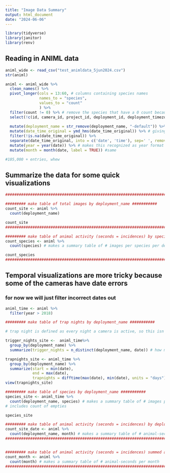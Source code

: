 ```yaml
---
title: "Image Data Summary"
output: html_document
date: "2024-06-06"
---
```



```r

library(tidyverse)
library(janitor)
library(renv)

```

## Reading in ANIML data
```r

animl_wide <- read_csv("test_animldata_5jun2024.csv")
str(animl)

animl <- animl_wide %>% 
  clean_names() %>% 
  pivot_longer(cols = 13:60, # columns containing species names
               names_to = "species",
               values_to = "count"
               ) %>% 
  filter(count != 0) %>% # remove the species that have a 0 count because they weren't detected (keeps "empty" = 1)
  select(!c(id, camera_id, project_id, deployment_id, deployment_timezone)) %>%  # only keep useful columns
  
  mutate(deployment_name = str_remove(deployment_name, "-default")) %>% 
  mutate(date_time_original = ymd_hms(date_time_original)) %>% # giving a warning that 4 failed to parse ... checked and they're empties in teh middle of the april at auggie's so deleting below
  filter(!is.na(date_time_original)) %>% 
  separate(date_time_original, into = c('date', 'time'), sep=' ', remove = TRUE) %>% # make columns for date and time separated
  mutate(year = year(date)) %>% # makes this recognized as year format
  mutate(month = month(date, label = TRUE)) #same

#105,000 + entries, whew
```

## Summarize the data for some quick visualizations
```r

########################################################################################

######### make table of total images by deployment_name ###########
count_site <- animl %>%
  count(deployment_name)

count_site
########################################################################################

######### make table of animal activity (seconds = incidences) by species summed across all deployment_ids ###########
count_species <- animl %>%
  count(species) # makes a summary table of # images per species per deployment_id per month

count_species
########################################################################################


```

## Temporal visualizations are more tricky because some of the cameras have date errors
### for now we will just filter incorrect dates out
```r

animl_time <- animl %>% 
  filter(year > 2018)

######### make table of trap nights by deployment_name ###########

# trap night is defined as every night a camera is active, so this isn't really trap nights, its "this camera was triggered nights"

trigger_nights_site <-  animl_time%>% 
  group_by(deployment_name) %>% 
  summarize(trigger_nights = n_distinct(deployment_name, date)) # how many unique dates at each site

trapnights_site <- animl_time %>% 
  group_by(deployment_name) %>% 
  summarize(start = min(date),
            end = max(date),
            trapnights = difftime(max(date), min(date), units = "days"))
view(trapnights_site)

######### make table of species by deployment_name ###########
species_site <- animl_time %>%
  count(deployment_name, species) # makes a summary table of # images per species per deployment_name per site
# includes count of empties

species_site

######### make table of animal activity (seconds = incidences) by deployment_id by date ###########
count_site_date <- animl %>%
  count(deployment_name, month) # makes a summary table of # animal-seconds per species per deployment_id per month
########################################################################################


######### make table of animal activity (seconds = incidences) summed across all deployment_ids by date ###########
count_month <- animl %>%
  count(month) # makes a summary table of # animal-seconds per month
########################################################################################

```

